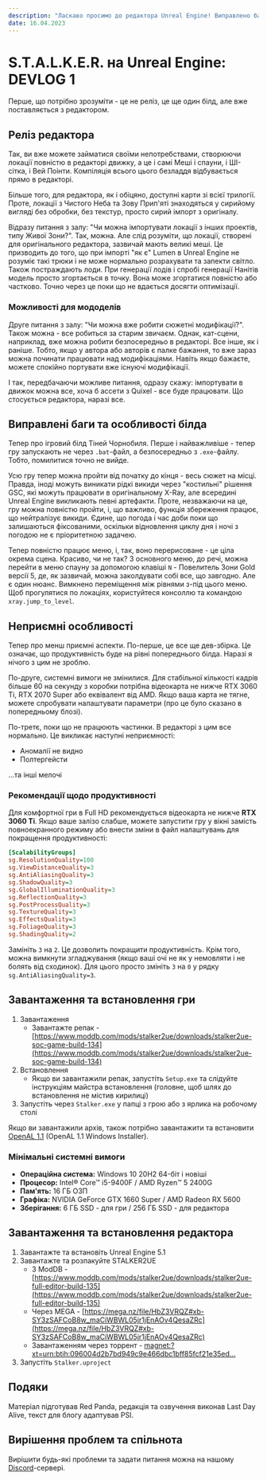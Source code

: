 ```yaml
---
description: "Ласкаво просимо до редактора Unreal Engine! Виправлено баги, покращена продуктивність та багато іншого. Дізнайтеся більше про нові деталі. Грайте, створюйте та насолоджуйтесь атмосферою Чорнобиля!"
date: 16.04.2023
---
```



# S.T.A.L.K.E.R. на Unreal Engine: DEVLOG 1

<Authors date="16.04.2023" by="під авторством:">
  <Author name="Red Panda" />
  <Author name="Last Day Alive" link="https://www.youtube.com/channel/UCagShjMvwP2028fQUoykehw" />
  <Author name="PSI" link="https://github.com/psiget" />
</Authors>

Перше, що потрібно зрозуміти - це не реліз, це ще один білд, але вже поставляється з редактором.

## Реліз редактора

Так, ви вже можете займатися своїми непотребствами, створюючи локації повністю в редакторі движку, а це і самі Меші і спауни, і ШІ-сітка, і Вей Поінти. Компіляція всього цього безладдя відбувається прямо в редакторі.

Більше того, для редактора, як і обіцяно, доступні карти зі всієї трилогії. Проте, локації з Чистого Неба та Зову Прип'яті знаходяться у сирийому вигляді без обробки, без текстур, просто сирий імпорт з оригіналу.

Відразу питання з залу: "Чи можна імпортувати локації з інших проектів, типу Живої Зони?". Так, можна. Але слід розуміти, що локації, створені для оригінального редактора, зазвичай мають великі меші. Це призводить до того, що при імпорті "як є" Lumen в Unreal Engine не розуміє такі трюки і не може нормально розрахувати та запекти світло. Також постраждають лоди. При генерації лодів і спробі генерації Нанітів модель просто згортається в точку. Вона може згортатися повністю або частково. Точно через це поки що не вдається досягти оптимізації.

### Можливості для мододелів

Друге питання з залу: "Чи можна вже робити сюжетні модифікації?". Також можна - все робиться за старим звичаєм. Однак, кат-сцени, наприклад, вже можна робити безпосередньо в редакторі. Все інше, як і раніше. Тобто, якщо у автора або авторів є палке бажання, то вже зараз можна починати працювати над модифікаціями. Навіть якщо бажаєте, можете спокійно портувати вже існуючі модифікації.

І так, передбачаючи можливе питання, одразу скажу: імпортувати в движок можна все, хоча б ассети з Quixel - все буде працювати. Що стосується редактора, наразі все.

## Виправлені баги та особливості білда

Тепер про ігровий білд Тіней Чорнобиля. Перше і найважливіше - тепер гру запускають не через `.bat`-файл, а безпосередньо з `.exe`-файлу. Тобто, помилитися точно не вийде.

Усю гру тепер можна пройти від початку до кінця - весь сюжет на місці. Правда, іноді можуть виникати рідкі викиди через "костильні" рішення GSC, які можуть працювати в оригінальному X-Ray, але всередині Unreal Engine викликають певні артефакти. Проте, незважаючи на це, гру можна повністю пройти, і, що важливо, функція збереження працює, що нейтралізує викиди. Єдине, що погода і час доби поки що залишаються фіксованими, оскільки відновлення циклу дня і ночі з погодою не є пріоритетною задачею.

Тепер повністю працює меню, і, так, воно перерисоване - це ціла окрема сцена. Красиво, чи не так? З основного меню, до речі, можна перейти в меню спауну за допомогою клавіші `N` - Повелитель Зони Gold версії 5, де, як зазвичай, можна заколдувати собі все, що завгодно. Але є один нюанс. Вимкнено переміщення між рівнями з-під цього меню. Щоб прогулятися по локаціях, користуйтеся консоллю та командою `xray.jump_to_level`.

## Неприємні особливості

Тепер про менш приємні аспекти. По-перше, це все ще дев-збірка. Це означає, що продуктивність буде на рівні попереднього білда. Наразі я нічого з цим не зроблю.

По-друге, системні вимоги не змінилися. Для стабільної кількості кадрів більше 60 на секунду з коробки потрібна відеокарта не нижче RTX 3060 Ti, RTX 2070 Super або еквівалент від AMD. Якщо ваша карта не тягне, можете спробувати налаштувати параметри (про це було сказано в попередньому блозі).

По-третє, поки що не працюють частинки. В редакторі з цим все нормально. Це викликає наступні неприємності:

- Аномалії не видно
- Полтергейсти

...та інші мелочі

### Рекомендації щодо продуктивності

Для комфортної гри в Full HD рекомендується відеокарта не нижче **RTX 3060 Ti**. Якщо ваше залізо слабше, можете запустити гру у вікні замість повноекранного режиму або внести зміни в файл налаштувань для покращення продуктивності:

```ini filename="{game}\Stalker\Saved\Config\Windows\GameUserSettings.ini" {5-7,10-12}
[ScalabilityGroups]
sg.ResolutionQuality=100
sg.ViewDistanceQuality=3
sg.AntiAliasingQuality=3
sg.ShadowQuality=3
sg.GlobalIlluminationQuality=3
sg.ReflectionQuality=3
sg.PostProcessQuality=3
sg.TextureQuality=3
sg.EffectsQuality=3
sg.FoliageQuality=3
sg.ShadingQuality=2
```

Замініть `3` на `2`. Це дозволить покращити продуктивність. Крім того, можна вимкнути згладжування (якщо ваші очі не як у немовляти і не болять від сходинок). Для цього просто змініть `3` на `0` у рядку `sg.AntiAliasingQuality=3`.

## Завантаження та встановлення гри

1. Завантаження
    - Завантажте репак - [https://www.moddb.com/mods/stalker2ue/downloads/stalker2ue-soc-game-build-134](https://www.moddb.com/mods/stalker2ue/downloads/stalker2ue-soc-game-build-134)
2. Встановлення
    - Якщо ви завантажили репак, запустіть `Setup.exe` та слідуйте інструкціям майстра встановлення (головне, щоб шлях до встановлення не містив кирилиці)
3. Запустіть через `Stalker.exe` у папці з грою або з ярлика на робочому столі

Якщо ви завантажили архів, також потрібно завантажити та встановити [OpenAL 1.1](https://www.openal.org/downloads/) (OpenAL 1.1 Windows Installer).

### Мінімальні системні вимоги

- **Операційна система:** Windows 10 20H2 64-біт і новіші
- **Процесор:** Intel® Core™ i5-9400F / AMD Ryzen™ 5 2400G
- **Пам'ять:** 16 ГБ ОЗП
- **Графіка:** NVIDIA GeForce GTX 1660 Super / AMD Radeon RX 5600
- **Зберігання:** 6 ГБ SSD - для гри / 256 ГБ SSD - для редактора

## Завантаження та встановлення редактора

1. Завантажте та встановіть Unreal Engine 5.1
2. Завантажте та розпакуйте STALKER2UE
    - З ModDB - [https://www.moddb.com/mods/stalker2ue/downloads/stalker2ue-full-editor-build-135](https://www.moddb.com/mods/stalker2ue/downloads/stalker2ue-full-editor-build-135)
    - Через MEGA - [https://mega.nz/file/HbZ3VRQZ#xb-SY3zSAFCoB8w_maCiWBWL05jr1jEnAOv4QesaZRc](https://mega.nz/file/HbZ3VRQZ#xb-SY3zSAFCoB8w_maCiWBWL05jr1jEnAOv4QesaZRc)
    - Завантаженням через торрент - [magnet:?xt=urn:btih:096004d2b7bd949c9e466dbc1bff85fcf21e35ed...](magnet:?xt=urn:btih:096004d2b7bd949c9e466dbc1bff85fcf21e35ed&xt=urn:btmh:122065e12a0369637637a7a469d436169315ce638111f946677edb71273411931be7&dn=BuildEditorFull_135.7z&tr=udp%3a%2f%2ftracker.opentrackr.org%3a1337%2fannounce&tr=udp%3a%2f%2fopen.demonii.com%3a1337%2fannounce&tr=udp%3a%2f%2fopen.tracker.cl%3a1337%2fannounce&tr=udp%3a%2f%2fopentracker.i2p.rocks%3a6969%2fannounce&tr=https%3a%2f%2fopentracker.i2p.rocks%3a443%2fannounce&tr=udp%3a%2f%2ftracker.openbittorrent.com%3a6969%2fannounce&tr=http%3a%2f%2ftracker.openbittorrent.com%3a80%2fannounce&tr=udp%3a%2f%2f9.rarbg.com%3a2810%2fannounce&tr=udp%3a%2f%2fexodus.desync.com%3a6969%2fannounce&tr=udp%3a%2f%2fopen.stealth.si%3a80%2fannounce&tr=udp%3a%2f%2ftracker.torrent.eu.org%3a451%2fannounce&tr=udp%3a%2f%2ftracker.moeking.me%3a6969%2fannounce&tr=udp%3a%2f%2fexplodie.org%3a6969%2fannounce&tr=https%3a%2f%2ftracker.tamersunion.org%3a443%2fannounce&tr=udp%3a%2f%2ftracker1.bt.moack.co.kr%3a80%2fannounce&tr=udp%3a%2f%2ftracker.bitsearch.to%3a1337%2fannounce&tr=udp%3a%2f%2ftracker.altrosky.nl%3a6969%2fannounce&tr=udp%3a%2f%2ftracker-udp.gbitt.info%3a80%2fannounce&tr=udp%3a%2f%2fmovies.zsw.ca%3a6969%2fannounce&tr=https%3a%2f%2ftracker.gbitt.info%3a443%2fannounce&tr=http%3a%2f%2ftracker.gbitt.info%3a80%2fannounce&tr=udp%3a%2f%2ftracker.tiny-vps.com%3a6969%2fannounce)
3. Запустіть `Stalker.uproject`

## Подяки

Матеріал підготував Red Panda, редакція та озвучення виконав Last Day Alive, текст для блогу адаптував PSI.

## Вирішення проблем та спільнота

Вирішити будь-які проблеми та задати питання можна на нашому [Discord](https://discord.gg/red-projects-530968529311367178)-сервері.
